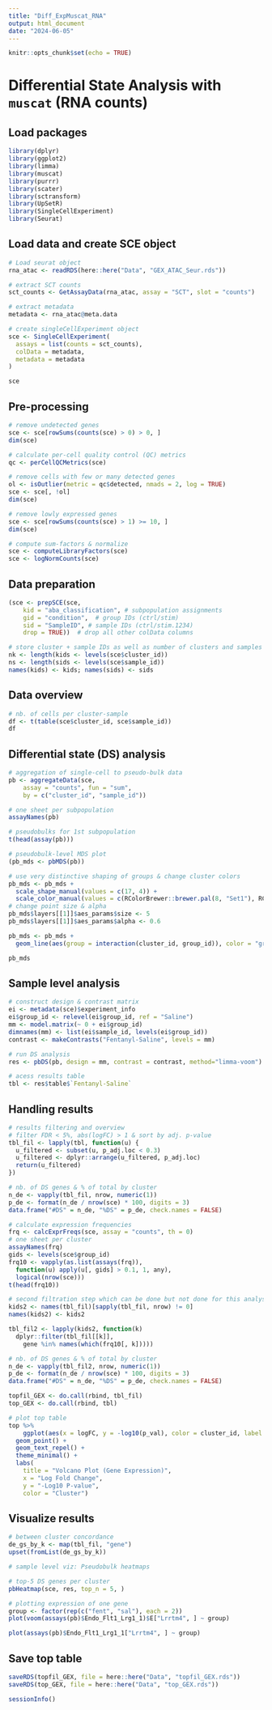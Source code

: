 ```yaml
---
title: "Diff_ExpMuscat_RNA"
output: html_document
date: "2024-06-05"
---
```


```r
knitr::opts_chunk$set(echo = TRUE)
```

# Differential State Analysis with `muscat` (RNA counts)

## Load packages 
```r
library(dplyr)
library(ggplot2)
library(limma)
library(muscat)
library(purrr)
library(scater)
library(sctransform)
library(UpSetR)
library(SingleCellExperiment)
library(Seurat)
```

## Load data and create SCE object 
```r
# Load seurat object 
rna_atac <- readRDS(here::here("Data", "GEX_ATAC_Seur.rds"))

# extract SCT counts 
sct_counts <- GetAssayData(rna_atac, assay = "SCT", slot = "counts")

# extract metadata 
metadata <- rna_atac@meta.data

# create singleCellExperiment object 
sce <- SingleCellExperiment(
  assays = list(counts = sct_counts),
  colData = metadata,
  metadata = metadata
)

sce 

```

## Pre-processing 
```r
# remove undetected genes
sce <- sce[rowSums(counts(sce) > 0) > 0, ]
dim(sce)

# calculate per-cell quality control (QC) metrics
qc <- perCellQCMetrics(sce)

# remove cells with few or many detected genes
ol <- isOutlier(metric = qc$detected, nmads = 2, log = TRUE)
sce <- sce[, !ol]
dim(sce)

# remove lowly expressed genes 
sce <- sce[rowSums(counts(sce) > 1) >= 10, ]
dim(sce)

# compute sum-factors & normalize
sce <- computeLibraryFactors(sce)
sce <- logNormCounts(sce)

```

## Data preparation 
```r
(sce <- prepSCE(sce, 
    kid = "aba_classification", # subpopulation assignments
    gid = "condition",  # group IDs (ctrl/stim)
    sid = "SampleID", # sample IDs (ctrl/stim.1234)
    drop = TRUE))  # drop all other colData columns

# store cluster + sample IDs as well as number of clusters and samples 
nk <- length(kids <- levels(sce$cluster_id))
ns <- length(sids <- levels(sce$sample_id))
names(kids) <- kids; names(sids) <- sids
```

## Data overview 
```r
# nb. of cells per cluster-sample
df <- t(table(sce$cluster_id, sce$sample_id))
df

```

## Differential state (DS) analysis 
```r

# aggregation of single-cell to pseudo-bulk data 
pb <- aggregateData(sce,
    assay = "counts", fun = "sum",
    by = c("cluster_id", "sample_id"))

# one sheet per subpopulation
assayNames(pb)

# pseudobulks for 1st subpopulation
t(head(assay(pb)))

# pseudobulk-level MDS plot 
(pb_mds <- pbMDS(pb))

# use very distinctive shaping of groups & change cluster colors
pb_mds <- pb_mds + 
  scale_shape_manual(values = c(17, 4)) +
  scale_color_manual(values = c(RColorBrewer::brewer.pal(8, "Set1"), RColorBrewer::brewer.pal(7, "Set2"), RColorBrewer::brewer.pal(6, "Set3")))
# change point size & alpha
pb_mds$layers[[1]]$aes_params$size <- 5
pb_mds$layers[[1]]$aes_params$alpha <- 0.6

pb_mds <- pb_mds + 
  geom_line(aes(group = interaction(cluster_id, group_id)), color = "grey", linetype = "dashed") + ggtitle("Pseudobulk-level multidimensional scaling (MDS) plot for RNA")

pb_mds
```

## Sample level analysis
```r
# construct design & contrast matrix
ei <- metadata(sce)$experiment_info
ei$group_id <- relevel(ei$group_id, ref = "Saline")
mm <- model.matrix(~ 0 + ei$group_id)
dimnames(mm) <- list(ei$sample_id, levels(ei$group_id))
contrast <- makeContrasts("Fentanyl-Saline", levels = mm)

# run DS analysis
res <- pbDS(pb, design = mm, contrast = contrast, method="limma-voom")

# acess results table
tbl <- res$table$`Fentanyl-Saline`
```

## Handling results 
```r
# results filtering and overview 
# filter FDR < 5%, abs(logFC) > 1 & sort by adj. p-value
tbl_fil <- lapply(tbl, function(u) {
  u_filtered <- subset(u, p_adj.loc < 0.3)
  u_filtered <- dplyr::arrange(u_filtered, p_adj.loc)
  return(u_filtered)
})

# nb. of DS genes & % of total by cluster
n_de <- vapply(tbl_fil, nrow, numeric(1))
p_de <- format(n_de / nrow(sce) * 100, digits = 3)
data.frame("#DS" = n_de, "%DS" = p_de, check.names = FALSE)

# calculate expression frequencies 
frq <- calcExprFreqs(sce, assay = "counts", th = 0)
# one sheet per cluster
assayNames(frq)
gids <- levels(sce$group_id)
frq10 <- vapply(as.list(assays(frq)), 
  function(u) apply(u[, gids] > 0.1, 1, any), 
  logical(nrow(sce)))
t(head(frq10))

```

```r
# second filtration step which can be done but not done for this analysis 
kids2 <- names(tbl_fil)[sapply(tbl_fil, nrow) != 0]
names(kids2) <- kids2

tbl_fil2 <- lapply(kids2, function(k)
  dplyr::filter(tbl_fil[[k]], 
    gene %in% names(which(frq10[, k]))))

# nb. of DS genes & % of total by cluster
n_de <- vapply(tbl_fil2, nrow, numeric(1))
p_de <- format(n_de / nrow(sce) * 100, digits = 3)
data.frame("#DS" = n_de, "%DS" = p_de, check.names = FALSE)

topfil_GEX <- do.call(rbind, tbl_fil)
top_GEX <- do.call(rbind, tbl)

# plot top table 
top %>% 
    ggplot(aes(x = logFC, y = -log10(p_val), color = cluster_id, label = gene)) +
  geom_point() +
  geom_text_repel() +
  theme_minimal() +
  labs(
    title = "Volcano Plot (Gene Expression)",
    x = "Log Fold Change",
    y = "-Log10 P-value",
    color = "Cluster")

```

## Visualize results 
```r
# between cluster concordance 
de_gs_by_k <- map(tbl_fil, "gene")
upset(fromList(de_gs_by_k))

# sample level viz: Pseudobulk heatmaps

# top-5 DS genes per cluster
pbHeatmap(sce, res, top_n = 5, )
```

```r
# plotting expression of one gene 
group <- factor(rep(c("fent", "sal"), each = 2))
plot(voom(assays(pb)$Endo_Flt1_Lrg1_1)$E["Lrrtm4", ] ~ group)

plot(assays(pb)$Endo_Flt1_Lrg1_1["Lrrtm4", ] ~ group)
```

## Save top table 
```r
saveRDS(topfil_GEX, file = here::here("Data", "topfil_GEX.rds"))
saveRDS(top_GEX, file = here::here("Data", "top_GEX.rds"))
```

```r
sessionInfo()
```

